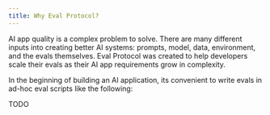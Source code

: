 ```yaml
---
title: Why Eval Protocol?
---
```


AI app quality is a complex problem to solve. There are many different inputs
into creating better AI systems: prompts, model, data, environment, and the
evals themselves. Eval Protocol was created to help developers scale their evals
as their AI app requirements grow in complexity.

In the beginning of building an AI application, its convenient to write evals in
ad-hoc eval scripts like the following:

TODO